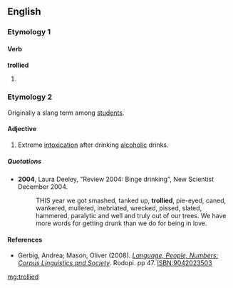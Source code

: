 ==English==
===Etymology 1===
====Verb====
'''trollied'''

# {{past of|[[trolley]]}}

===Etymology 2===
Originally a slang term among [[student]]s.

====Adjective====
{{en-adj}}

# {{context|slang}} Extreme [[intoxication]] after drinking [[alcoholic]] drinks.

=====Quotations=====
* '''2004''', Laura Deeley, "Review 2004: Binge drinking", New Scientist December 2004.
*: THIS year we got smashed, tanked up, '''trollied''', pie-eyed, caned, wankered, mullered, inebriated, wrecked, pissed, slated, hammered, paralytic and well and truly out of our trees. We have more words for getting drunk than we do for being in love.

====References====
*Gerbig, Andrea; Mason, Oliver (2008). [http://books.google.co.uk/books?id=EcLYhIcYX3AC&pg=PA47&dq=trollied&sig=ACfU3U1hab7aPueL51rVqwbsF2GScfcOmQ ''Language, People, Numbers: Corpus Linguistics and Society'']. Rodopi. pp 47. ISBN:9042023503

[[mg:trollied]]